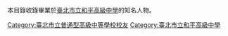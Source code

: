 {{Catnav|...|校友|中等學校校友|臺灣中等學校校友|臺北市中等學校校友|臺北市立高級中學校友}}
本目錄收錄畢業於[[臺北市立和平高級中學|臺北市立和平高級中學]]的知名人物。

[[Category:臺北市立普通型高級中等學校校友|Category:臺北市立普通型高級中等學校校友]]
[[Category:臺北市立和平高級中學|Category:臺北市立和平高級中學]]